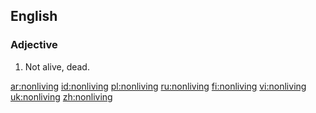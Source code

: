 ==English==

===Adjective===
{{en-adj|-}}

# {{misspelling of|non-living}}  Not alive, dead.

[[ar:nonliving]]
[[id:nonliving]]
[[pl:nonliving]]
[[ru:nonliving]]
[[fi:nonliving]]
[[vi:nonliving]]
[[uk:nonliving]]
[[zh:nonliving]]